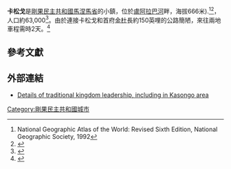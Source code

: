 '''卡松戈'''是[[剛果民主共和國|剛果民主共和國]][[馬涅馬省|馬涅馬省]]的小鎮，位於[[盧阿拉巴河|盧阿拉巴河]]畔，海拔666米).<ref>National Geographic Atlas of the World: Revised Sixth Edition, National Geographic Society, 1992</ref><ref>{{Cite web |url=http://www.fallingrain.com/world/CG/0/Piani_Kasongo.html |title=www.fallingrain.com |accessdate=2010-08-09 |archive-date=2013-10-19 |archive-url=https://web.archive.org/web/20131019134218/http://www.fallingrain.com/world/CG/0/Piani_Kasongo.html |dead-url=yes }}</ref>，人口約63,000<ref>{{Cite web |url=http://world-gazetteer.com/wg.php?x=&men=gcis&lng=en&des=wg&srt=npan&col=abcdefghinoq&msz=1500&geo=-46 |title=world-gazetteer.com |accessdate=2012-02-16 |archive-date=2012-02-16 |archive-url=https://www.webcitation.org/query?url=http://world-gazetteer.com/wg.php?x=%26men=gcis%26lng=en%26des=wg%26srt=npan%26col=abcdefghinoq%26msz=1500%26geo=-46&date=2012-02-16+09:40:07 |dead-url=yes }}</ref>。由於連接卡松戈和首府[[金杜|金杜]]長約150英哩的公路簡陋，來往兩地車程需時2天。<ref>{{Cite web |url=http://www.boston.com/news/world/africa/articles/2005/07/10/congo_rising_from_chaos_isolation/ |title=www.boston.com |accessdate=2010-08-09 |archive-date=2012-02-09 |archive-url=https://web.archive.org/web/20120209034350/http://www.boston.com/news/world/africa/articles/2005/07/10/congo_rising_from_chaos_isolation/ |dead-url=no }}</ref>

==參考文獻==
{{Reflist}}

==外部連結==
*[http://www.worldstatesmen.org/Congo-Kinshasa_native.html Details of traditional kingdom leadership, including in Kasongo area]{{Wayback|url=http://www.worldstatesmen.org/Congo-Kinshasa_native.html |date=20100725161333 }}

{{coord|04|27|S|26|39|E|source:frwiki_region:CD_type:adm2nd|display=title}}


[[Category:剛果民主共和國城市|Category:剛果民主共和國城市]]

{{剛果民主共和國小作品}}